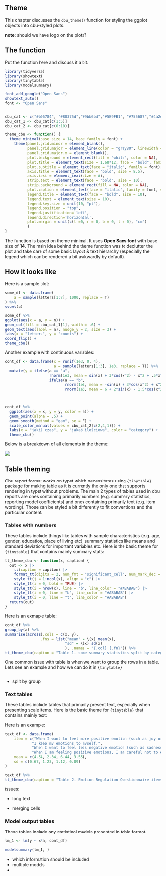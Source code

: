 ## Theme

This chapter discusses the `cbu_theme()` function for styling the ggplot objects into cbu-styled plots.

**note**: should we have logo on the plots?

## The function

Put the function here and discuss it a bit.

```r
library(tidyverse)
library(showtext)
library(tinytable)
library(modelsummary)

font_add_google("Open Sans")
showtext_auto()
font <- "Open Sans"


cbu_cat <- c("#b96784", "#88375d","#9bb6bd","#5E9FB1", "#755687","#4a2d5e", "#eb676c","#aa2041", "#f2d1ab", "#dd9d38")
cbu_cat_1 <- cbu_cat[c(1:5)]
cbu_cat_2 <- cbu_cat[c(6:10)]

theme_cbu <- function() {
  theme_minimal(base_size = 14, base_family = font) +
    theme(panel.grid.minor = element_blank(),
          panel.grid.major = element_line(color = "grey80", linewidth = .5),
          panel.grid.major.x = element_blank(),
          plot.background = element_rect(fill = "white", color = NA),
          plot.title = element_text(size = 1.68*12, face = "bold", family = font),
          plot.subtitle = element_text(face = "italic", family = font),
          axis.title = element_text(face = "bold", size = 8.5),
          axis.text = element_text(size = 8),
          strip.text = element_text(face = "bold", size = 10),
          strip.background = element_rect(fill = NA, color = NA),
          plot.caption = element_text(face = "italic", family = font, size = 8),
          legend.title = element_text(face = "bold", size = 10),
          legend.text = element_text(size = 10),
          legend.key.size = unit(10, "pt"),
          legend.position = "top",
          legend.justification='left',
          legend.direction='horizontal',
          plot.margin = unit(c(t =0, r = 0, b = 0, l = 0), "cm")
          )
}
```

The function is based on theme minimal. It uses **Open Sans font** with base size of **14**. The main idea behind the theme function was to declutter the plot and take care of some basic layout & text hierarchy (especially the legend which can be rendered a bit awkwardly by default).

## How it looks like

Here is a sample plot:

```r
some_df <- data.frame(
    a = sample(letters[1:7], 1000, replace = T)
) %>%
count(a)

some_df %>%
ggplot(aes(x = a, y = n)) +
geom_col(fill = cbu_cat_1[1], width = .6) +
geom_text(aes(label = n), nudge_y = 2, size = 3) +
labs(x = "letters", y = "counts") +
coord_flip() +
theme_cbu()
```

Another example with continuous variables:

```r
cont_df <- data.frame(x = runif(1e3, 0, 4),
                      a = sample(letters[1:3], 1e3, replace = T)) %>%
  mutate(y = ifelse(a == "a",
                    rnorm(1e3, mean = sin(x) + 3*cos(x^2) - x^2 + .5*x^3),
                    ifelse(a == "b",
                           rnorm(1e3, mean = -sin(x) + 3*cos(x^2) + x^2 - .2*x^3),
                           rnorm(1e3, mean = 6 + 2*sin(x) - 1.5*cos(x^2) - x^2 + .5*x^3))))
           


cont_df %>%
  ggplot(aes(x = x, y = y, color = a)) +
  geom_point(alpha = .5) +
  geom_smooth(method = "gam", se = F) +
  scale_color_manual(values = cbu_cat_2[c(2,4,1)]) +
  labs(x = "jakiś czas", y = "jakaś ilościowa", color = "category") +
  theme_cbu()
```

Below is a breakdown of all elements in the theme:

![](images/clipboard-1620097183.png)

## Table theming

Cbu report format works on typst which necessitates using `{tinytable}` package for making table as it is currently the only one that supports rendering in typst without problems. The main 2 types of tables used in cbu reports are ones containing primarily numbers (e.g. summary statistics, reporting model coefficients) and ones containing primarily text (e.g. item wording). Those can be styled a bit differently to fit conventions and the particular content.

### Tables with numbers

These tables include things like tables with sample characteristics (e.g. age, gender, education, place of living etc), summary statistics like means and standard deviations for important variables etc. Here is the basic theme for `{tinytable}` that contains mainly summary stats:

```r
tt_theme_cbu <- function(x, caption) {
  out <- x |>
    tt(caption = caption) |>
    format_tt(digits = 2, num_fmt = "significant_cell", num_mark_dec = ",") |>
    style_tt(j = 1:ncol(x), align = "c") |>
    style_tt(i = 0, bold = TRUE) |>
    style_tt(i = nrow(x), line = "b", line_color = "#ABABAB") |>
    style_tt(i = 0, line = "b", line_color = "#ABABAB") |>
    style_tt(i = 0, line = "t", line_color = "#ABABAB")
  return(out)
}
```

Here is an exmaple table:

```r
cont_df %>%
group_by(a) %>%
summarise(across(.cols = c(x, y),
                .fns = list("mean" = \(x) mean(x),
                           "sd" = \(x) sd(x)
                           ), .names = "{.col} {.fn}")) %>%
tt_theme_cbu(caption = "Table 1. some summary statistics split by category")
```

One common issue with table is when we want to group the rows in a table. Lets see an example and how we can do it in `{tinytable}`

```r

```

-   split by group

### Text tables

These tables include tables that primarily present text, especially when presenting scale items. Here is the basic theme for `{tinytable}` that contains mainly text:

Here is an example:

```r
text_df <- data.frame(
    item = c("When I want to feel more positive emotion (such as joy or amusement), I change what I’m thinking about.",
            "I keep my emotions to myself.",
            "When I want to feel less negative emotion (such as sadness or anger), I change what I’m thinking about.",
            "When I am feeling positive emotions, I am careful not to express them."),
    mean = c(4.54, 2.34, 6.44, 3.55),
    sd = c(0.67, 1.23, 1.12, 0.89)
)

text_df %>%
tt_theme_cbu(caption = "Table 2. Emotion Regulation Questionnaire items with means and stnadard deviations")
```

issues:

-   long text

-   merging cells

### Model output tables

These tables include any statistical models presented in table format.

```r
lm_1 <- lm(y ~ x*a, cont_df)

modelsummary(lm_1, )

```

-   which information should be included
-   multiple models
-